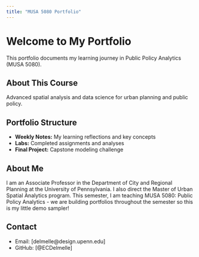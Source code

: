 ```yaml
---
title: "MUSA 5080 Portfolio"
---
```


# Welcome to My Portfolio

This portfolio documents my learning journey in Public Policy Analytics (MUSA 5080).

## About This Course
Advanced spatial analysis and data science for urban planning and public policy.

## Portfolio Structure
- **Weekly Notes:** My learning reflections and key concepts
- **Labs:** Completed assignments and analyses
- **Final Project:** Capstone modeling challenge

## About Me
I am an Associate Professor in the Department of City and Regional Planning at the University of Pennsylvania. I also direct the Master of Urban Spatial Analytics program. This semester, I am teaching MUSA 5080: Public Policy Analytics - we are building portfolios throughout the semester so this is my little demo sampler!

## Contact
- Email: [delmelle@design.upenn.edu]
- GitHub: [@ECDelmelle]
